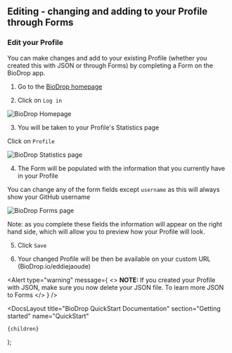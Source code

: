
## Editing - changing and adding to your Profile through Forms

### Edit your Profile

You can make changes and add to your existing Profile (whether you created this with JSON or through Forms) by completing a Form on the BioDrop app.

1. Go to the [BioDrop homepage](https://biodrop.io/)

2. Click on `Log in`

![BioDrop Homepage](https://github.com/EddieHubCommunity/BioDrop/assets/82668196/ce980ed7-ad4d-42c0-886c-447a2e2ab936)

3. You will be taken to your Profile's Statistics page

Click on `Profile`

![BioDrop Statistics page](https://github.com/EddieHubCommunity/BioDrop/assets/82668196/a724085f-0005-4327-966b-427aa61ef05c)

4. The Form will be populated with the information that you currently have in your Profile

You can change any of the form fields except `username` as this will always show your GitHub username

![BioDrop Forms page](https://github.com/EddieHubCommunity/BioDrop/assets/82668196/86119a20-412a-449a-acba-87df2510ad25)

Note: as you complete these fields the information will appear on the right hand side, which will allow you to preview how your Profile will look.

5. Click `Save`

6. Your changed Profile will be then be available on your custom URL (BioDrop.io/eddiejaoude)

<Alert
  type="warning"
  message={
    <>
      <strong>NOTE: </strong>
      If you created your Profile with JSON, make sure you now delete your JSON file.
      To learn more <Link href="/docs/how-to-guides/json-to-forms">
        JSON to Forms
      </Link>
    </>
  }
/>

  <DocsLayout
    title="BioDrop QuickStart Documentation"
    section="Getting started"
    name="QuickStart"
  >
    {children}
  </DocsLayout>
);
